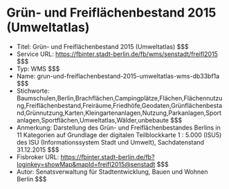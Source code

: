 # Grün- und Freiflächenbestand 2015 (Umweltatlas)
- Titel: Grün- und Freiflächenbestand 2015 (Umweltatlas) $$$
- Service URL: https://fbinter.stadt-berlin.de/fb/wms/senstadt/freifl2015 $$$
- Typ: WMS $$$
- Name: grun-und-freiflachenbestand-2015-umweltatlas-wms-db33bf1a $$$
- Stichworte: Baumschulen,Berlin,Brachflächen,Campingplätze,Flächen,Flächennutzung,Freiflächenbestand,Freiräume,Friedhöfe,Geodaten,Grünflächenbestand,Grünnutzung,Karten,Kleingartenanlagen,Nutzung,Parkanlagen,Sportanlagen,Sportflächen,Umweltatlas,Wälder,unbebaute $$$
- Anmerkung: Darstellung des Grün- und Freiflächenbestandes Berlins in 11 Kategorien auf Grundlage der digitalen Teilblockkarte 1 : 5.000 (ISU5) des ISU (Informationssystem Stadt und Umwelt), Sachdatenstand 31.12.2015 $$$
- Fisbroker URL: https://fbinter.stadt-berlin.de/fb?loginkey=showMap&mapId=freifl2015@senstadt $$$
- Autor: Senatsverwaltung für Stadtentwicklung, Bauen und Wohnen Berlin $$$
